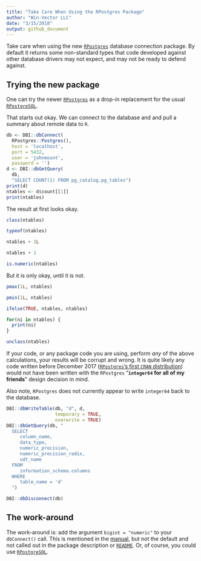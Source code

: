 ```yaml
---
title: "Take Care When Using the RPostgres Package"
author: "Win-Vector LLC"
date: "3/15/2018"
output: github_document
---
```


Take care when using the new [`RPostgres`](https://CRAN.R-project.org/package=RPostgres) 
database connection package.  By default it returns some non-standard types that code
developed against other database drivers may not expect, and may not be ready
to defend against.

## Trying the new package

One can try the newer [`RPostgres`](https://CRAN.R-project.org/package=RPostgres)
as a drop-in replacement for the usual [`RPostgreSQL`](https://CRAN.R-project.org/package=RPostgreSQL).

That starts out okay. We can connect to the database 
and and pull a summary about remote data to `R`.


```r
db <- DBI::dbConnect(
  RPostgres::Postgres(),
  host = 'localhost',
  port = 5432,
  user = 'johnmount',
  password = '')
d <- DBI::dbGetQuery(
  db, 
  "SELECT COUNT(1) FROM pg_catalog.pg_tables")
print(d)
ntables <- d$count[[1]]
print(ntables)
```

The result at first looks okay.

```r
class(ntables)

typeof(ntables)

ntables + 1L

ntables + 1

is.numeric(ntables)
```

But it is only okay, until it is not.

```r
pmax(1L, ntables)

pmin(1L, ntables)

ifelse(TRUE, ntables, ntables)

for(ni in ntables) {
  print(ni)
}

unclass(ntables)
```

If your code, or any package code you are using, perform *any* of the above calculations, 
your results will be corrupt and wrong.  It is quite likely any code
written before December 2017 ([`RPostgres`'s first `CRAN` distribution](https://cran.rstudio.com/src/contrib/Archive/RPostgres/))
would not have been written with the `RPostgres` "**`integer64` for all of my friends**" design decision in mind.

Also note, `RPostgres` does not currently appear to write `integer64` back to the database.

```r
DBI::dbWriteTable(db, "d", d, 
                  temporary = TRUE, 
                  overwrite = TRUE)
DBI::dbGetQuery(db, "
  SELECT 
     column_name, 
     data_type, 
     numeric_precision, 
     numeric_precision_radix,
     udt_name
  FROM 
     information_schema.columns 
  WHERE 
     table_name = 'd'
  ")
```

```r
DBI::dbDisconnect(db)
```

## The  work-around

The work-around is: add the argument `bigint = "numeric"` to your `dbConnect()` call.  This is mentioned in the [manual](https://cran.r-project.org/web/packages/RPostgres/RPostgres.pdf), but not the default and not called out in
the package description or [`README`](https://cran.r-project.org/web/packages/RPostgres/README.html).  Or, of course,
you could use [`RPostgreSQL`](https://CRAN.R-project.org/package=RPostgreSQL).



